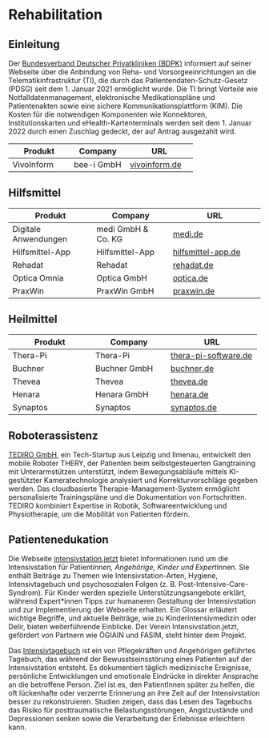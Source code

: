 # Rehabilitation

## Einleitung

Der [Bundesverband Deutscher Privatkliniken (BDPK)](https://www.bdpk.de/themen/rehabilitation-pflege/telematikinfrastruktur-fuer-reha-und-vorsorgeeinrichtungen) informiert auf seiner Webseite über die Anbindung von Reha- und Vorsorgeeinrichtungen an die Telematikinfrastruktur (TI), die durch das Patientendaten-Schutz-Gesetz (PDSG) seit dem 1. Januar 2021 ermöglicht wurde. Die TI bringt Vorteile wie Notfalldatenmanagement, elektronische Medikationspläne und Patientenakten sowie eine sichere Kommunikationsplattform (KIM). Die Kosten für die notwendigen Komponenten wie Konnektoren, Institutionskarten und eHealth-Kartenterminals werden seit dem 1. Januar 2022 durch einen Zuschlag gedeckt, der auf Antrag ausgezahlt wird.

| Produkt                            | Company                         | URL                                    |
|------------------------------------|---------------------------------|----------------------------------------|
| VivoInform                         | bee-i GmbH                      | [vivoinform.de](https://vivoinform.de/) |

## Hilfsmittel

| Produkt                            | Company                         | URL                                    |
|------------------------------------|---------------------------------|----------------------------------------|
| Digitale Anwendungen               | medi GmbH & Co. KG              | [medi.de](https://www.medi.de/digitale-anwendungen/) |
| Hilfsmittel-App                    | Hilfsmittel-App                 | [hilfsmittel-app.de](https://hilfsmittel-app.de/) |
| Rehadat                            | Rehadat                         | [rehadat.de](https://www.rehadat.de/) |
| Optica Omnia                       | Optica GmbH                     | [optica.de](https://www.optica.de/software/optica-omnia) |
| PraxWin                            | PraxWin GmbH                    | [praxwin.de](https://praxwin.de/) |

## Heilmittel

| Produkt                            | Company                         | URL                                    |
|------------------------------------|---------------------------------|----------------------------------------|
| Thera-Pi                           | Thera-Pi                        | [thera-pi-software.de](https://www.thera-pi-software.de/) |
| Buchner                            | Buchner GmbH                    | [buchner.de](https://www.buchner.de/) |
| Thevea                             | Thevea                          | [thevea.de](https://thevea.de/) |
| Henara                             | Henara GmbH                     | [henara.de](https://henara.de/) |
| Synaptos                           | Synaptos                        | [synaptos.de](https://synaptos.de/) |

## Roboterassistenz

[TEDIRO GmbH](https://tediro.com/), ein Tech-Startup aus Leipzig und Ilmenau, entwickelt den mobile Roboter THERY, der Patienten beim selbstgesteuerten Gangtraining mit Unterarmstützen unterstützt, indem Bewegungsabläufe mittels KI-gestützter Kameratechnologie analysiert und Korrekturvorschläge gegeben werden. Das cloudbasierte Therapie-Management-System ermöglicht personalisierte Trainingspläne und die Dokumentation von Fortschritten. TEDIRO kombiniert Expertise in Robotik, Softwareentwicklung und Physiotherapie, um die Mobilität von Patienten fördern.

## Patientenedukation

Die Webseite [intensivstation.jetzt](https://www.intensivstation.jetzt/) bietet Informationen rund um die Intensivstation für Patient*innen, Angehörige, Kinder und Expert*innen. Sie enthält Beiträge zu Themen wie Intensivstation-Arten, Hygiene, Intensivtagebuch und psychosozialen Folgen (z. B. Post-Intensive-Care-Syndrom). Für Kinder werden spezielle Unterstützungsangebote erklärt, während Expert*innen Tipps zur humaneren Gestaltung der Intensivstation und zur Implementierung der Webseite erhalten. Ein Glossar erläutert wichtige Begriffe, und aktuelle Beiträge, wie zu Kinderintensivmedizin oder Delir, bieten weiterführende Einblicke. Der Verein Intensivstation.jetzt, gefördert von Partnern wie ÖGIAIN und FASIM, steht hinter dem Projekt.

Das [Intensivtagebuch](https://www.intensivtagebuch.de/fachpublikum) ist ein von Pflegekräften und Angehörigen geführtes Tagebuch, das während der Bewusstseinsstörung eines Patienten auf der Intensivstation entsteht. Es dokumentiert täglich medizinische Ereignisse, persönliche Entwicklungen und emotionale Eindrücke in direkter Ansprache an die betroffene Person. Ziel ist es, den PatientInnen später zu helfen, die oft lückenhafte oder verzerrte Erinnerung an ihre Zeit auf der Intensivstation besser zu rekonstruieren. Studien zeigen, dass das Lesen des Tagebuchs das Risiko für posttraumatische Belastungsstörungen, Angstzustände und Depressionen senken sowie die Verarbeitung der Erlebnisse erleichtern kann.
